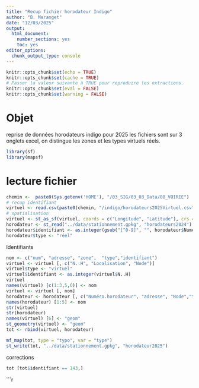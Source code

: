 ```yaml
---
title: "Recup fichier horodateur Indigo"
author: "B. Maranget"
date: "12/03/2025"
output: 
  html_document: 
    number_sections: yes
    toc: yes
editor_options: 
  chunk_output_type: console
---
```



```r
knitr::opts_chunk$set(echo = TRUE)
knitr::opts_chunk$set(cache = TRUE)
# Passer la valeur suivante à TRUE pour reproduire les extractions.
knitr::opts_chunk$set(eval = FALSE)
knitr::opts_chunk$set(warning = FALSE)
```


# Objet

reprise de données horodateurs indigo pour 2025
les fichiers sont sur 3 onglets excel, on distingue les zones et les types virtuels réels.


```r
library(sf)
library(mapsf)
```


# lecture fichier

```r
chemin <-  paste0(Sys.getenv('HOME'), "/03_SIG/03_03_Data/08_VOIRIE")
# recup identifiant
virtuel <- read.csv(paste0(chemin, "/indigo/horodateurs2025Virtuel.csv"), dec = ".")
# spatialisation
virtuel <- st_as_sf(virtuel, coords = c("Longitude", "Latitude"), crs = 4326)
horodateur <- st_read("../data/stationnement.gpkg", "horodateurs2024")
horodateur$identifiant <- as.integer(gsub("[^0-9]", "", horodateur$Numéro.horodateur ))
horodateur$type <- "réel"
```


Identifiants

```r
nom <- c("num", "adresse", "zone",  "type","identifiant")
virtuel <- virtuel [, c("N..H", "Localisation", "Node")]
virtuel$type <- "virtuel"
virtuel$identifiant <- as.integer(virtuel$N..H)
virtuel
names(virtuel) [c(1:3,5,6)] <- nom
virtuel <- virtuel [, nom]
horodateur <- horodateur [, c("Numéro.horodateur", "adresse", "Node","type", "identifiant")]
names(horodateur) [1:5] <- nom
str(virtuel)
str(horodateur)
names(virtuel) [6] <- "geom"
st_geometry(virtuel) <- "geom"
tot <- rbind(virtuel, horodateur)
```


```r
mf_map(tot, type = "typo", var = "type")
st_write(tot, "../data/stationnement.gpkg", "horodateur2025")
```


corrections

```r
tot [tot$identifiant == 143,]

```


```r

